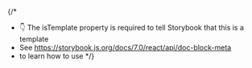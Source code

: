 
{/*
  * 👇 The isTemplate property is required to tell Storybook that this is a template
  * See https://storybook.js.org/docs/7.0/react/api/doc-block-meta
  * to learn how to use
*/}

<Meta isTemplate />

<Title />

<Subtitle />

<Description />

## Default implementation

<Primary />

## Inputs

The component accepts the following inputs (props):

<Controls/>

---

## Additional variations

Listed below are some additional variations of the component.

<Stories />
